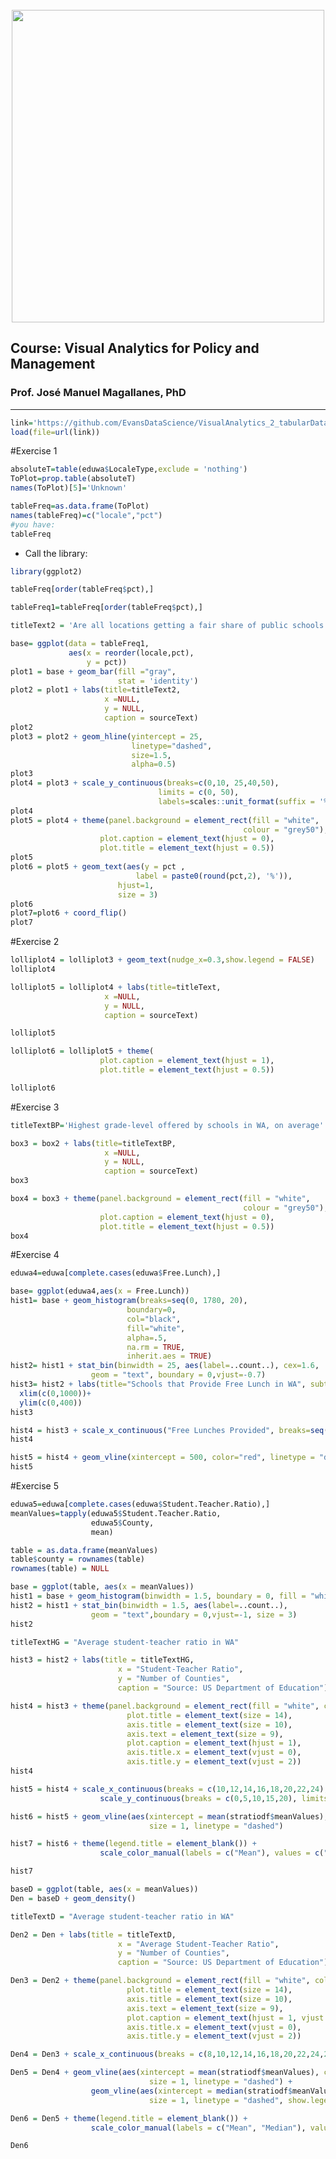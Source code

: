 <br> 
<center><img src="http://i.imgur.com/sSaOozN.png" width="500"></center>

## Course: Visual Analytics for Policy and Management

### Prof. José Manuel Magallanes, PhD 

_____

```r
link='https://github.com/EvansDataScience/VisualAnalytics_2_tabularData/raw/master/data/eduwa.rda'
load(file=url(link))
```

#Exercise 1

```r
absoluteT=table(eduwa$LocaleType,exclude = 'nothing')
ToPlot=prop.table(absoluteT)
names(ToPlot)[5]='Unknown'
```


```r

tableFreq=as.data.frame(ToPlot)
names(tableFreq)=c("locale","pct")
#you have:
tableFreq
```


* Call the library:

```r
library(ggplot2)
```


```r
tableFreq[order(tableFreq$pct),]
```

```r
tableFreq1=tableFreq[order(tableFreq$pct),]
```


```r

titleText2 = 'Are all locations getting a fair share of public schools in WA?'

base= ggplot(data = tableFreq1, 
             aes(x = reorder(locale,pct),
                 y = pct)) 
plot1 = base + geom_bar(fill ="gray",
                        stat = 'identity') 
plot2 = plot1 + labs(title=titleText2,
                     x =NULL, 
                     y = NULL,
                     caption = sourceText)
plot2
plot3 = plot2 + geom_hline(yintercept = 25, 
                           linetype="dashed", 
                           size=1.5,
                           alpha=0.5) 
plot3
plot4 = plot3 + scale_y_continuous(breaks=c(0,10, 25,40,50),
                                 limits = c(0, 50),
                                 labels=scales::unit_format(suffix = '%')) 
plot4
plot5 = plot4 + theme(panel.background = element_rect(fill = "white",
                                                    colour = "grey50"),
                    plot.caption = element_text(hjust = 0), 
                    plot.title = element_text(hjust = 0.5))
plot5
plot6 = plot5 + geom_text(aes(y = pct ,
                            label = paste0(round(pct,2), '%')),
                        hjust=1,
                        size = 3)
plot6
plot7=plot6 + coord_flip()
plot7
```


#Exercise 2


```r
lolliplot4 = lolliplot3 + geom_text(nudge_x=0.3,show.legend = FALSE) 
lolliplot4
```


```r
lolliplot5 = lolliplot4 + labs(title=titleText,
                     x =NULL, 
                     y = NULL,
                     caption = sourceText)

lolliplot5
```


```r
lolliplot6 = lolliplot5 + theme(
                    plot.caption = element_text(hjust = 1),
                    plot.title = element_text(hjust = 0.5))

lolliplot6
```


#Exercise 3

```r
titleTextBP='Highest grade-level offered by schools in WA, on average'

box3 = box2 + labs(title=titleTextBP,
                     x =NULL, 
                     y = NULL,
                     caption = sourceText)
box3

box4 = box3 + theme(panel.background = element_rect(fill = "white",
                                                    colour = "grey50"),
                    plot.caption = element_text(hjust = 0),
                    plot.title = element_text(hjust = 0.5))
box4
```



#Exercise 4


```r
eduwa4=eduwa[complete.cases(eduwa$Free.Lunch),]

base= ggplot(eduwa4,aes(x = Free.Lunch))  
hist1= base + geom_histogram(breaks=seq(0, 1780, 20), 
                          boundary=0, 
                          col="black", 
                          fill="white", 
                          alpha=.5, 
                          na.rm = TRUE, 
                          inherit.aes = TRUE)
hist2= hist1 + stat_bin(binwidth = 25, aes(label=..count..), cex=1.6, 
                  geom = "text", boundary = 0,vjust=-0.7)
hist3= hist2 + labs(title="Schools that Provide Free Lunch in WA", subtitle =sourceText, x="Free Lunches Provided", y="Number of Schools") + 
  xlim(c(0,1000))+
  ylim(c(0,400))
hist3
```

```r
hist4 = hist3 + scale_x_continuous("Free Lunches Provided", breaks=seq(0, 1000, 100), limits = c(0,1000))
hist4
```
```r
hist5 = hist4 + geom_vline(xintercept = 500, color="red", linetype = "dashed")
hist5
```


#Exercise 5

```r
eduwa5=eduwa[complete.cases(eduwa$Student.Teacher.Ratio),]
meanValues=tapply(eduwa5$Student.Teacher.Ratio, 
                  eduwa5$County, 
                  mean)

table = as.data.frame(meanValues)
table$county = rownames(table)
rownames(table) = NULL

```

```r
base = ggplot(table, aes(x = meanValues))
hist1 = base + geom_histogram(binwidth = 1.5, boundary = 0, fill = "white", color = "grey30")
hist2 = hist1 + stat_bin(binwidth = 1.5, aes(label=..count..), 
                  geom = "text",boundary = 0,vjust=-1, size = 3)
hist2
```

```r
titleTextHG = "Average student-teacher ratio in WA"

hist3 = hist2 + labs(title = titleTextHG, 
                        x = "Student-Teacher Ratio",
                        y = "Number of Counties",
                        caption = "Source: US Department of Education")

hist4 = hist3 + theme(panel.background = element_rect(fill = "white", color = "grey50"),
                          plot.title = element_text(size = 14),
                          axis.title = element_text(size = 10),
                          axis.text = element_text(size = 9),
                          plot.caption = element_text(hjust = 1),
                          axis.title.x = element_text(vjust = 0),
                          axis.title.y = element_text(vjust = 2))
hist4

hist5 = hist4 + scale_x_continuous(breaks = c(10,12,14,16,18,20,22,24), limits = c(10,24)) +
                    scale_y_continuous(breaks = c(0,5,10,15,20), limits = c(0,20))

hist6 = hist5 + geom_vline(aes(xintercept = mean(stratiodf$meanValues), color="mean"), 
                               size = 1, linetype = "dashed")

hist7 = hist6 + theme(legend.title = element_blank()) +
                    scale_color_manual(labels = c("Mean"), values = c("green"))

hist7
```

```r
baseD = ggplot(table, aes(x = meanValues))
Den = baseD + geom_density()
```

```r
titleTextD = "Average student-teacher ratio in WA"

Den2 = Den + labs(title = titleTextD, 
                        x = "Average Student-Teacher Ratio",
                        y = "Number of Counties",
                        caption = "Source: US Department of Education")

Den3 = Den2 + theme(panel.background = element_rect(fill = "white", color = "grey50"),
                          plot.title = element_text(size = 14),
                          axis.title = element_text(size = 10),
                          axis.text = element_text(size = 9),
                          plot.caption = element_text(hjust = 1, vjust = 1),
                          axis.title.x = element_text(vjust = 0),
                          axis.title.y = element_text(vjust = 2))

Den4 = Den3 + scale_x_continuous(breaks = c(8,10,12,14,16,18,20,22,24,26), limits = c(8,26))

Den5 = Den4 + geom_vline(aes(xintercept = mean(stratiodf$meanValues), color="mean"), 
                               size = 1, linetype = "dashed") +
                  geom_vline(aes(xintercept = median(stratiodf$meanValues), color="median"),
                               size = 1, linetype = "dashed", show.legend = TRUE)

Den6 = Den5 + theme(legend.title = element_blank()) +
                  scale_color_manual(labels = c("Mean", "Median"), values = c("green", "orange"))

Den6  
```

